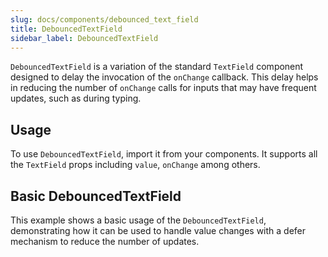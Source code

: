 ```yaml
---
slug: docs/components/debounced_text_field
title: DebouncedTextField
sidebar_label: DebouncedTextField
---
```


`DebouncedTextField` is a variation of the standard `TextField` component designed to delay the invocation of the
`onChange` callback. This delay helps in reducing the number of `onChange` calls for inputs that may have
frequent updates, such as during typing.

## Usage

To use `DebouncedTextField`, import it from your components. It supports all the `TextField` props including `value`, `onChange` among others.


## Basic DebouncedTextField

This example shows a basic usage of the `DebouncedTextField`, demonstrating how it can be used to handle value changes with a defer mechanism to reduce the number of updates.


<CodeSample>
    <DebouncedTextFieldBasicDemo/>
</CodeSample>

<Code code={DebouncedTextFieldBasicSource} lang="tsx" />
